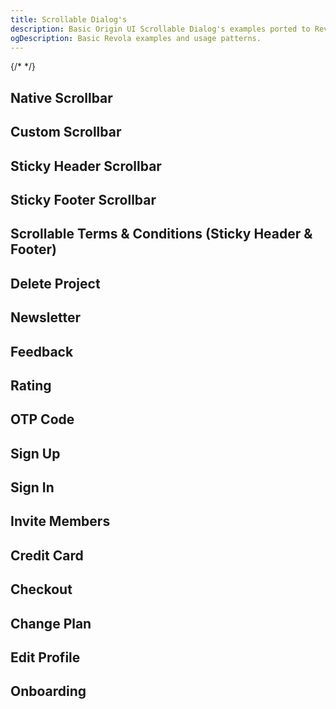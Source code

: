 ```yaml
---
title: Scrollable Dialog's
description: Basic Origin UI Scrollable Dialog's examples ported to Revola, showing how easy it is to migrate existing drawer implementations.
ogDescription: Basic Revola examples and usage patterns.
---
```



{/* <PageGrid title="Native Scrollbar" title2="Custom Scrollbar" name="origin-ui-native-scrollbar-demo" name2="origin-ui-custom-scrollbar-demo" /> */}

## Native Scrollbar

<ComponentPreview name="origin-ui-native-scrollbar-demo" />

## Custom Scrollbar

<ComponentPreview name="origin-ui-custom-scrollbar-demo" />

## Sticky Header Scrollbar

<ComponentPreview name="origin-ui-sticky-header-demo" />

## Sticky Footer Scrollbar

<ComponentPreview name="origin-ui-sticky-footer-demo" />

## Scrollable Terms & Conditions (Sticky Header & Footer)

<ComponentPreview name="origin-ui-terms-and-conditions-demo" />

## Delete Project

<ComponentPreview name="origin-ui-delete-project-demo" />

## Newsletter

<ComponentPreview name="origin-ui-newsletter-demo" />

## Feedback

<ComponentPreview name="origin-ui-feedback-demo" />

## Rating 

<ComponentPreview name="origin-ui-rating-demo" />

## OTP Code

<ComponentPreview name="origin-ui-otp-code-demo" />

## Sign Up

<ComponentPreview name="origin-ui-sign-up-demo" />

## Sign In

<ComponentPreview name="origin-ui-sign-in-demo" />

## Invite Members

<ComponentPreview name="origin-ui-invite-members-demo" />

## Credit Card

<ComponentPreview name="origin-ui-credit-card-demo" />

## Checkout

<ComponentPreview name="origin-ui-checkout-demo" />

## Change Plan

<ComponentPreview name="origin-ui-change-plan-demo" />

## Edit Profile

<ComponentPreview name="origin-ui-edit-profile-demo" />

## Onboarding

<ComponentPreview name="origin-ui-onboarding-demo" />